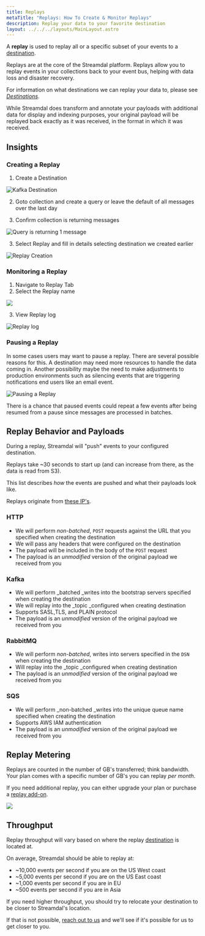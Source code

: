 ```yaml
---
title: Replays
metaTitle: "Replays: How To Create & Monitor Replays"
description: Replay your data to your favorite destination
layout: ../../../layouts/MainLayout.astro
---
```


A **replay** is used to replay all or a specific subset of your events to a [destination](/en/components/destinations/overview/).

Replays are at the core of the Streamdal platform. Replays allow you to replay events in your collections back to your event bus, helping with data loss and disaster recovery.

For information on what destinations we can replay your data to, please see _[Destinations](/en/components/destinations/overview/)_.

While Streamdal does transform and annotate your payloads with additional data for display and indexing purposes, your original payload will be replayed back exactly as it was received, in the format in which it was received.

## Insights

### Creating a Replay

1. Create a Destination

![Kafka Destination](files/undefined)

2. Goto collection and create a query or leave the default of all messages over the last day

3. Confirm collection is returning messages

![Query is returning 1 message](files/undefined)

3. Select Replay and fill in details selecting destination we created earlier

![Replay Creation](files/undefined)

### Monitoring a Replay

1. Navigate to Replay Tab
2. Select the Replay name

![](files/undefined)

3. View Replay log

![Replay log](files/undefined)

### Pausing a Replay

In some cases users may want to pause a replay. There are several possible reasons for this. A destination may need more resources to handle the data coming in. Another possibility maybe the need to make adjustments to production environments such as silencing events that are triggering notifications end users like an email event.

![Pausing a Replay](files/undefined)

There is a chance that paused events could repeat a few events after being resumed from a pause since messages are processed in batches.

## Replay Behavior and Payloads

During a replay, Streamdal will "push" events to your configured destination.

Replays take ~30 seconds to start up (and can increase from there, as the data is read from S3).

This list describes _how_ the events are pushed and what their payloads look like.

Replays originate from [these IP's](undefined).

### HTTP

- We will perform _non-batched_, `POST` requests against the URL that you specified when creating the destination
- We will pass any headers that were configured on the destination
- The payload will be included in the body of the `POST` request
- The payload is an _unmodified_ version of the original payload we received from you

### Kafka

- We will perform \_batched \_writes into the bootstrap servers specified when creating the destination
- We will replay into the \_topic \_configured when creating destination
- Supports SASL,TLS, and PLAIN protocol
- The payload is an _unmodified_ version of the original payload we received from you

### RabbitMQ

- We will perform _non-batched_, writes into servers specified in the `DSN `when creating the destination
- Will replay into the \_topic \_configured when creating destination
- The payload is an _unmodified_ version of the original payload we received from you

### SQS

- We will perform \_non-batched \_writes into the unique queue name specified when creating the destination
- Supports AWS IAM authentication
- The payload is an _unmodified_ version of the original payload we received from you

## Replay Metering

Replays are counted in the number of GB's transferred; think bandwidth. Your plan comes with a specific number of GB's you can replay _per month_.

If you need additional replay, you can either upgrade your plan or purchase a [replay add-on](undefined).

![](files/undefined)

## Throughput

Replay throughput will vary based on where the replay [destination](/en/components/destinations/overview/) is located at.

On average, Streamdal should be able to replay at:

- ~10,000 events per second if you are on the US West coast
- ~5,000 events per second if you are on the US East coast
- ~1,000 events per second if you are in EU
- ~500 events per second if you are in Asia

If you need higher throughput, you should try to relocate your destination to be closer to Streamdal's location.

If that is not possible, [reach out to us](https://streamdal.com/contact) and we'll see if it's possible for us to get closer to you.
